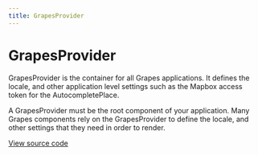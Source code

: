 ```yaml
---
title: GrapesProvider
---
```


# GrapesProvider

GrapesProvider is the container for all Grapes applications. It defines the locale, and other application level settings such as the Mapbox access token for the AutocompletePlace.

A GrapesProvider must be the root component of your application. Many Grapes components rely on the GrapesProvider to define the locale, and other settings that they need in order to render.

[View source code](https://github.com/Spendesk/grapes/tree/master/src/components/GrapesProvider)
